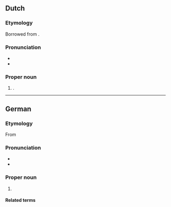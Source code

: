 ==Dutch==

===Etymology===
Borrowed from {{bor|nl|de|Hannelore}}.

===Pronunciation===
* {{IPA|nl|/ˈɦɑ.nəˌloː.rə/|/ˌɦɑ.nəˈloː.rə/}}
* {{hyphenation|nl|Han|ne|lo|re}}

===Proper noun===
{{nl-proper noun|f}}

# {{given name|nl|female}}.

----

==German==

===Etymology===
From {{compound|de|Hanne|Lore||gloss2={{m|de|Eleonore}}|gloss1={{m|de|Johanne}}}}

===Pronunciation===
* {{IPA|de|/ˈhanəˌloːʁə/}}
* {{audio|de|De-Hannelore.ogg|Audio}}

===Proper noun===
{{head|de|proper noun}}

# {{given name|de|female|blend=Hanne|blend2=Lore}}

====Related terms====
{{rel3|de|
|Hanne
|Lore
|Hannalora
|Hanna
|Lora
|Hannalore
|Hannelora
}}
